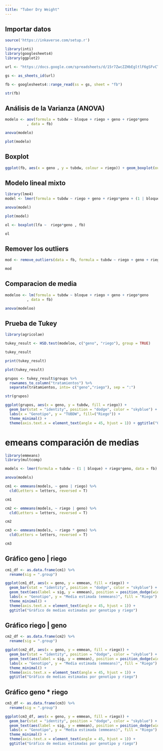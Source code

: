 ```yaml
---
title: "Tuber Dry Weight"
---
```


## Importar datos

```r
source('https://inkaverse.com/setup.r')

library(inti)
library(googlesheets4)
library(ggplot2)

url <- "https://docs.google.com/spreadsheets/d/15r7ZwcZZHbEgltlF6gSFvCTFA-CFzVBWwg3mFlRyKPs/edit?gid=172957346#gid=172957346"

gs <- as_sheets_id(url)

fb <- googlesheets4::range_read(ss = gs, sheet = "fb")

str(fb)
```

## Análisis de la Varianza (ANOVA)

```r
modelo <- aov(formula = tubdw ~ bloque + riego + geno + riego*geno
          , data = fb)

anova(modelo)

plot(modelo)
```

## Boxplot

```r
ggplot(fb, aes(x = geno , y = tubdw, colour = riego)) + geom_boxplot(outlier.colour = "red",outlier.shape = 16, outlier.size = 2) + labs(title = "Boxplot con interacción de niveles de riego y genotipo", x = "interacción Riego y Genotipo", y = "Peso en seco del tubérculo g") + theme_minimal() + theme(axis.text.x = element_text(angle = 45, hjust = 1))
```

## Modelo lineal mixto
```r
library(lme4)
model <- lmer(formula = tubdw ~ riego + geno + riego*geno + (1 | bloque), data = fb)

anova(model)

plot(model)

ol <- boxplot(lfa ~  riego*geno , fb)

ol

```
## Remover los outliers

```r
mod <- remove_outliers(data = fb, formula = tubdw ~ riego + geno + riego*geno + (1 | bloque), plot_diag = T)

mod
```
## Comparacion de media

```r
modeloo <- lm(formula = tubdw ~ bloque + riego + geno + riego*geno
          , data = fb)

anova(modeloo)

```
## Prueba de Tukey

```r
library(agricolae)

tukey_result <- HSD.test(modeloo, c("geno", "riego"), group = TRUE)

tukey_result

print(tukey_result)

plot(tukey_result)

grupos <- tukey_result$groups %>% 
  rownames_to_column("tratamientos") %>% 
  separate(tratamientos, into= c("geno","riego"), sep = ":")

str(grupos)

ggplot(grupos, aes(x = geno, y = tubdw, fill = riego)) +
  geom_bar(stat = "identity", position = "dodge", color = "skyblue") + geom_text(aes(label = groups), position = position_dodge(width = 0.9), vjust = -0.5) +  # Aquí se añaden las etiquetas de 'groups' encima de las barras
  labs(x = "Genotipo", y = "TUBDW", fill=("Riego")) +
  theme_minimal() +
  theme(axis.text.x = element_text(angle = 45, hjust = 1)) + ggtitle("Gráfico de barras: TUBDW por genotipo y riego")

```
# emeans comparación de medias

```r
library(emmeans)
library(multcomp)

models <- lmer(formula = tubdw ~ (1 | bloque) + riego*geno, data = fb)

anova(models)

cm1 <- emmeans(models, ~ geno | riego) %>% 
  cld(Letters = letters, reversed = T)

cm1

cm2 <- emmeans(models, ~ riego | geno) %>% 
  cld(Letters = letters, reversed = T)

cm2

cm3 <- emmeans(models, ~ riego * geno) %>% 
  cld(Letters = letters, reversed = T)

cm3
```

## Gráfico geno | riego

```r
cm1_df <- as.data.frame(cm1) %>% 
  rename(sig = ".group")

ggplot(cm1_df, aes(x = geno, y = emmean, fill = riego)) +
  geom_bar(stat = "identity", position = "dodge", color = "skyblue") +
  geom_text(aes(label = sig, y = emmean), position = position_dodge(width = 0.9), vjust = -0.5) +
  labs(x = "Genotipo", y = "Media estimada (emmeans)", fill = "Riego") +
  theme_minimal() +
  theme(axis.text.x = element_text(angle = 45, hjust = 1)) +
  ggtitle("Gráfico de medias estimadas por genotipo y riego")
```

## Gráfico riego | geno

```r
cm2_df <- as.data.frame(cm2) %>% 
  rename(sig = ".group")

ggplot(cm2_df, aes(x = geno, y = emmean, fill = riego)) +
  geom_bar(stat = "identity", position = "dodge", color = "skyblue") +
  geom_text(aes(label = sig, y = emmean), position = position_dodge(width = 0.9), vjust = -0.5) +
  labs(x = "Genotipo", y = "Media estimada (emmeans)", fill = "Riego") +
  theme_minimal() +
  theme(axis.text.x = element_text(angle = 45, hjust = 1)) +
  ggtitle("Gráfico de medias estimadas por genotipo y riego")
```

## Gráfico geno * riego

```r
cm3_df <- as.data.frame(cm3) %>% 
  rename(sig = ".group")

ggplot(cm3_df, aes(x = geno, y = emmean, fill = riego)) +
  geom_bar(stat = "identity", position = "dodge", color = "skyblue") +
  geom_text(aes(label = sig, y = emmean), position = position_dodge(width = 0.9), vjust = -0.5) +
  labs(x = "Genotipo", y = "Media estimada (emmeans)", fill = "Riego") +
  theme_minimal() +
  theme(axis.text.x = element_text(angle = 45, hjust = 1)) +
  ggtitle("Gráfico de medias estimadas por genotipo y riego")
```

